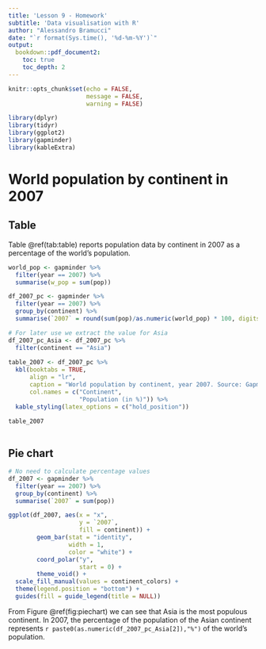 ```yaml
---
title: 'Lesson 9 - Homework'
subtitle: 'Data visualisation with R'
author: "Alessandro Bramucci"
date: "`r format(Sys.time(), '%d-%m-%Y')`"
output:
  bookdown::pdf_document2:
    toc: true
    toc_depth: 2
---
```


```r

knitr::opts_chunk$set(echo = FALSE,
                      message = FALSE,
                      warning = FALSE)

library(dplyr)
library(tidyr)
library(ggplot2)
library(gapminder)
library(kableExtra)

```

# World population by continent in 2007

## Table

Table \@ref(tab:table) reports population data by continent in 2007 as a percentage of the world's population.

```r

world_pop <- gapminder %>%
  filter(year == 2007) %>%
  summarise(w_pop = sum(pop))

df_2007_pc <- gapminder %>% 
  filter(year == 2007) %>%
  group_by(continent) %>% 
  summarise(`2007` = round(sum(pop)/as.numeric(world_pop) * 100, digits = 2))

# For later use we extract the value for Asia
df_2007_pc_Asia <- df_2007_pc %>% 
  filter(continent == "Asia")
  
table_2007 <- df_2007_pc %>% 
  kbl(booktabs = TRUE,
      align = "lr",
      caption = "World population by continent, year 2007. Source: Gapminder.",
      col.names = c("Continent",
                    "Population (in %)")) %>% 
  kable_styling(latex_options = c("hold_position"))

table_2007
  
```

\newpage

## Pie chart

```r

# No need to calculate percentage values
df_2007 <- gapminder %>% 
  filter(year == 2007) %>% 
  group_by(continent) %>% 
  summarise(`2007` = sum(pop))

ggplot(df_2007, aes(x = "x", 
                    y = `2007`,
                    fill = continent)) +
        geom_bar(stat = "identity", 
                 width = 1, 
                 color = "white") +
        coord_polar("y", 
                    start = 0) + 
        theme_void() +
  scale_fill_manual(values = continent_colors) + 
  theme(legend.position = "bottom") +
  guides(fill = guide_legend(title = NULL))

```

From Figure \@ref(fig:piechart) we can see that Asia is the most populous continent. In 2007, the percentage of the population of the Asian continent represents `r paste0(as.numeric(df_2007_pc_Asia[2]),"%")` of the world's population.
